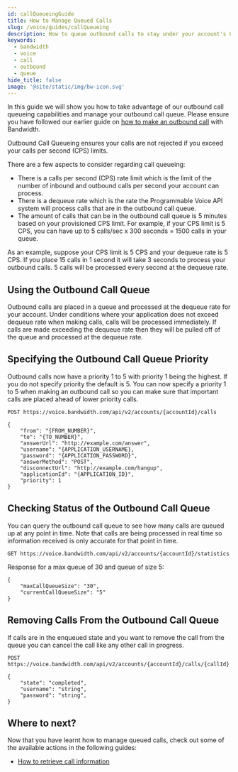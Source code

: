 ---
id: callQueueingGuide
title: How to Manage Queued Calls
slug: /voice/guides/callQueueing
description: How to queue outbound calls to stay under your account's CPS limit.
keywords:
  - bandwidth
  - voice
  - call
  - outbound
  - queue
hide_title: false
image: '@site/static/img/bw-icon.svg'
---

In this guide we will show you how to take advantage of our outbound call queueing capabilities and manage your outbound call queue. Please ensure you have followed our earlier guide on [how to make an outbound call](/docs/voice/guides/outboundCall) with Bandwidth.

Outbound Call Queueing ensures your calls are not rejected if you exceed your calls per second (CPS) limits.

There are a few aspects to consider regarding call queueing:
- There is a calls per second (CPS) rate limit which is the limit of the number of inbound and outbound calls per second your account can process.
- There is a dequeue rate which is the rate the Programmable Voice API system will process calls that are in the outbound call queue.
- The amount of calls that can be in the outbound call queue is 5 minutes based on your provisioned CPS limit. For example, if your CPS limit is 5 CPS, you can have up to 5 calls/sec x 300 seconds = 1500 calls in your queue.

As an example, suppose your CPS limit is 5 CPS and your dequeue rate is 5 CPS. If you place 15 calls in 1 second it will take 3 seconds to process your outbound calls. 5 calls will be processed every second at the dequeue rate.

## Using the Outbound Call Queue

Outbound calls are placed in a queue and processed at the dequeue rate for your account. Under conditions where your application does not exceed dequeue rate when making calls, calls will be processed immediately. If calls are made exceeding the dequeue rate then they will be pulled off of the queue and processed at the dequeue rate.

## Specifying the Outbound Call Queue Priority

Outbound calls now have a priority 1 to 5 with priority 1 being the highest. If you do not specify priority the default is 5. You can now specify a priority 1 to 5 when making an outbound call so you can make sure that important calls are placed ahead of lower priority calls.

```
POST https://voice.bandwidth.com/api/v2/accounts/{accountId}/calls

{
    "from": "{FROM_NUMBER}",
    "to": "{TO_NUMBER}",
    "answerUrl": "http://example.com/answer",
    "username": "{APPLICATION_USERNAME},
    "password": "{APPLICATION_PASSWORD}",
    "answerMethod": "POST",
    "disconnectUrl": "http://example.com/hangup",
    "applicationId": "{APPLICATION_ID}",
    "priority": 1
}
```

## Checking Status of the Outbound Call Queue

You can query the outbound call queue to see how many calls are queued up at any point in time. Note that calls are being processed in real time so information received is only accurate for that point in time.

```
GET https://voice.bandwidth.com/api/v2/accounts/{accountId}/statistics
```
Response for a max queue of 30 and queue of size 5:
```
{
    "maxCallQueueSize": "30",
    "currentCallQueueSize": "5"
}
```

## Removing Calls From the Outbound Call Queue

If calls are in the enqueued state and you want to remove the call from the queue you can cancel the call like any other call in progress.

```payload
POST https://voice.bandwidth.com/api/v2/accounts/{accountId}/calls/{callId}

{
    "state": "completed",
    "username": "string",
    "password": "string",
}
```

## Where to next?

Now that you have learnt how to manage queued calls, check out some of the available actions in the following guides:
- [How to retrieve call information](/docs/voice/guides/callInformation)